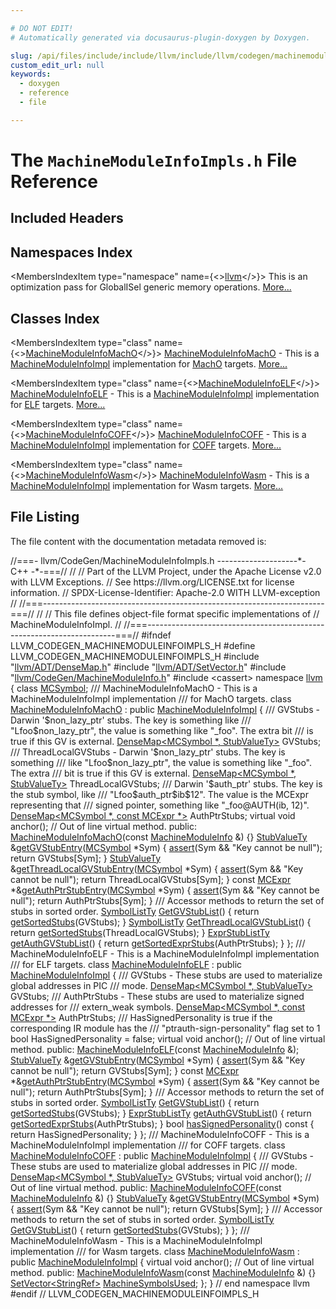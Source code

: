 ```yaml
---

# DO NOT EDIT!
# Automatically generated via docusaurus-plugin-doxygen by Doxygen.

slug: /api/files/include/include/llvm/include/llvm/codegen/machinemoduleinfoimpls-h
custom_edit_url: null
keywords:
  - doxygen
  - reference
  - file

---
```





# The `MachineModuleInfoImpls.h` File Reference

<DoxygenPage pluginConfig={pluginConfig}>



## Included Headers

<IncludesList>
<IncludesListItem
  filePath="llvm/ADT/DenseMap.h"
  permalink="/docs/api/files/include/include/llvm/include/llvm/adt/densemap-h"
  isLocal="true" />
<IncludesListItem
  filePath="llvm/ADT/SetVector.h"
  permalink="/docs/api/files/include/include/llvm/include/llvm/adt/setvector-h"
  isLocal="true" />
<IncludesListItem
  filePath="llvm/CodeGen/MachineModuleInfo.h"
  permalink="/docs/api/files/include/include/llvm/include/llvm/codegen/machinemoduleinfo-h"
  isLocal="true" />
<IncludesListItem
  filePath="cassert"
  permalink=""
  isLocal="false" />
</IncludesList>

## Namespaces Index

<MembersIndex>

<MembersIndexItem
  type="namespace"
  name={<><a href="/docs/api/namespaces/llvm">llvm</a></>}>
This is an optimization pass for GlobalISel generic memory operations. <a href="/docs/api/namespaces/llvm/#details">More...</a>
</MembersIndexItem>

</MembersIndex>

## Classes Index

<MembersIndex>

<MembersIndexItem
  type="class"
  name={<><a href="/docs/api/classes/llvm/machinemoduleinfomacho">MachineModuleInfoMachO</a></>}>
<a href="/docs/api/classes/llvm/machinemoduleinfomacho">MachineModuleInfoMachO</a> - This is a <a href="/docs/api/classes/llvm/machinemoduleinfoimpl">MachineModuleInfoImpl</a> implementation for <a href="/docs/api/namespaces/llvm/macho">MachO</a> targets. <a href="/docs/api/classes/llvm/machinemoduleinfomacho/#details">More...</a>
</MembersIndexItem>

<MembersIndexItem
  type="class"
  name={<><a href="/docs/api/classes/llvm/machinemoduleinfoelf">MachineModuleInfoELF</a></>}>
<a href="/docs/api/classes/llvm/machinemoduleinfoelf">MachineModuleInfoELF</a> - This is a <a href="/docs/api/classes/llvm/machinemoduleinfoimpl">MachineModuleInfoImpl</a> implementation for <a href="/docs/api/namespaces/llvm/elf">ELF</a> targets. <a href="/docs/api/classes/llvm/machinemoduleinfoelf/#details">More...</a>
</MembersIndexItem>

<MembersIndexItem
  type="class"
  name={<><a href="/docs/api/classes/llvm/machinemoduleinfocoff">MachineModuleInfoCOFF</a></>}>
<a href="/docs/api/classes/llvm/machinemoduleinfocoff">MachineModuleInfoCOFF</a> - This is a <a href="/docs/api/classes/llvm/machinemoduleinfoimpl">MachineModuleInfoImpl</a> implementation for <a href="/docs/api/namespaces/llvm/coff">COFF</a> targets. <a href="/docs/api/classes/llvm/machinemoduleinfocoff/#details">More...</a>
</MembersIndexItem>

<MembersIndexItem
  type="class"
  name={<><a href="/docs/api/classes/llvm/machinemoduleinfowasm">MachineModuleInfoWasm</a></>}>
<a href="/docs/api/classes/llvm/machinemoduleinfowasm">MachineModuleInfoWasm</a> - This is a <a href="/docs/api/classes/llvm/machinemoduleinfoimpl">MachineModuleInfoImpl</a> implementation for Wasm targets. <a href="/docs/api/classes/llvm/machinemoduleinfowasm/#details">More...</a>
</MembersIndexItem>

</MembersIndex>


## File Listing

The file content with the documentation metadata removed is:

<ProgramListing>

<Link id="l00001" /><CodeLine lineNumber="1"><span class="doxyHighlightComment">//===- llvm/CodeGen/MachineModuleInfoImpls.h --------------------&#42;- C++ -&#42;-===//</span></CodeLine>
<Link id="l00002" /><CodeLine lineNumber="2"><span class="doxyHighlightComment">//</span></CodeLine>
<Link id="l00003" /><CodeLine lineNumber="3"><span class="doxyHighlightComment">// Part of the LLVM Project, under the Apache License v2.0 with LLVM Exceptions.</span></CodeLine>
<Link id="l00004" /><CodeLine lineNumber="4"><span class="doxyHighlightComment">// See https://llvm.org/LICENSE.txt for license information.</span></CodeLine>
<Link id="l00005" /><CodeLine lineNumber="5"><span class="doxyHighlightComment">// SPDX-License-Identifier: Apache-2.0 WITH LLVM-exception</span></CodeLine>
<Link id="l00006" /><CodeLine lineNumber="6"><span class="doxyHighlightComment">//</span></CodeLine>
<Link id="l00007" /><CodeLine lineNumber="7"><span class="doxyHighlightComment">//===----------------------------------------------------------------------===//</span></CodeLine>
<Link id="l00008" /><CodeLine lineNumber="8"><span class="doxyHighlightComment">//</span></CodeLine>
<Link id="l00009" /><CodeLine lineNumber="9"><span class="doxyHighlightComment">// This file defines object-file format specific implementations of</span></CodeLine>
<Link id="l00010" /><CodeLine lineNumber="10"><span class="doxyHighlightComment">// MachineModuleInfoImpl.</span></CodeLine>
<Link id="l00011" /><CodeLine lineNumber="11"><span class="doxyHighlightComment">//</span></CodeLine>
<Link id="l00012" /><CodeLine lineNumber="12"><span class="doxyHighlightComment">//===----------------------------------------------------------------------===//</span></CodeLine>
<Link id="l00013" /><CodeLine lineNumber="13"></CodeLine>
<Link id="l00014" /><CodeLine lineNumber="14"><span class="doxyHighlightPreprocessor">#ifndef LLVM&#95;CODEGEN&#95;MACHINEMODULEINFOIMPLS&#95;H</span></CodeLine>
<Link id="l00015" /><CodeLine lineNumber="15"><span class="doxyHighlightPreprocessor">#define LLVM&#95;CODEGEN&#95;MACHINEMODULEINFOIMPLS&#95;H</span></CodeLine>
<Link id="l00016" /><CodeLine lineNumber="16"></CodeLine>
<Link id="l00017" /><CodeLine lineNumber="17"><span class="doxyHighlightPreprocessor">#include &quot;<a href="/docs/api/files/include/include/llvm/include/llvm/adt/densemap-h">llvm/ADT/DenseMap.h</a>&quot;</span></CodeLine>
<Link id="l00018" /><CodeLine lineNumber="18"><span class="doxyHighlightPreprocessor">#include &quot;<a href="/docs/api/files/include/include/llvm/include/llvm/adt/setvector-h">llvm/ADT/SetVector.h</a>&quot;</span></CodeLine>
<Link id="l00019" /><CodeLine lineNumber="19"><span class="doxyHighlightPreprocessor">#include &quot;<a href="/docs/api/files/include/include/llvm/include/llvm/codegen/machinemoduleinfo-h">llvm/CodeGen/MachineModuleInfo.h</a>&quot;</span></CodeLine>
<Link id="l00020" /><CodeLine lineNumber="20"><span class="doxyHighlightPreprocessor">#include &lt;cassert&gt;</span></CodeLine>
<Link id="l00021" /><CodeLine lineNumber="21"></CodeLine>
<Link id="l00022" /><CodeLine lineNumber="22"><span class="doxyHighlightKeyword">namespace </span><span class="doxyHighlight"><a href="/docs/api/namespaces/llvm">llvm</a> &#123;</span></CodeLine>
<Link id="l00023" /><CodeLine lineNumber="23"></CodeLine>
<Link id="l00024" /><CodeLine lineNumber="24"><span class="doxyHighlightKeyword">class </span><span class="doxyHighlight"><a href="/docs/api/classes/llvm/mcsymbol">MCSymbol</a>;</span></CodeLine>
<Link id="l00025" /><CodeLine lineNumber="25"></CodeLine>
<Link id="l00026" /><CodeLine lineNumber="26"><span class="doxyHighlightComment">/// MachineModuleInfoMachO - This is a MachineModuleInfoImpl implementation</span></CodeLine>
<Link id="l00027" /><CodeLine lineNumber="27"><span class="doxyHighlightComment">/// for MachO targets.</span></CodeLine>
<Link id="l00028" /><CodeLine lineNumber="28" lineLink="/docs/api/classes/llvm/machinemoduleinfomacho"><span class="doxyHighlightKeyword">class </span><span class="doxyHighlight"><a href="/docs/api/classes/llvm/machinemoduleinfomacho/#ac3717316045986bb3e79f46c83d4da23">MachineModuleInfoMachO</a> : </span><span class="doxyHighlightKeyword">public</span><span class="doxyHighlight"> <a href="/docs/api/classes/llvm/machinemoduleinfoimpl">MachineModuleInfoImpl</a> &#123;</span></CodeLine>
<Link id="l00029" /><CodeLine lineNumber="29"><span class="doxyHighlightComment">  /// GVStubs - Darwin &#39;$non&#95;lazy&#95;ptr&#39; stubs.  The key is something like</span></CodeLine>
<Link id="l00030" /><CodeLine lineNumber="30"><span class="doxyHighlightComment">  /// &quot;Lfoo$non&#95;lazy&#95;ptr&quot;, the value is something like &quot;&#95;foo&quot;. The extra bit</span></CodeLine>
<Link id="l00031" /><CodeLine lineNumber="31"><span class="doxyHighlightComment">  /// is true if this GV is external.</span></CodeLine>
<Link id="l00032" /><CodeLine lineNumber="32"><span class="doxyHighlight">  <a href="/docs/api/classes/llvm/densemap">DenseMap&lt;MCSymbol &#42;, StubValueTy&gt;</a> GVStubs;</span></CodeLine>
<Link id="l00033" /><CodeLine lineNumber="33"></CodeLine>
<Link id="l00034" /><CodeLine lineNumber="34"><span class="doxyHighlightComment">  /// ThreadLocalGVStubs - Darwin &#39;$non&#95;lazy&#95;ptr&#39; stubs.  The key is something</span></CodeLine>
<Link id="l00035" /><CodeLine lineNumber="35"><span class="doxyHighlightComment">  /// like &quot;Lfoo$non&#95;lazy&#95;ptr&quot;, the value is something like &quot;&#95;foo&quot;. The extra</span></CodeLine>
<Link id="l00036" /><CodeLine lineNumber="36"><span class="doxyHighlightComment">  /// bit is true if this GV is external.</span></CodeLine>
<Link id="l00037" /><CodeLine lineNumber="37"><span class="doxyHighlight">  <a href="/docs/api/classes/llvm/densemap">DenseMap&lt;MCSymbol &#42;, StubValueTy&gt;</a> ThreadLocalGVStubs;</span></CodeLine>
<Link id="l00038" /><CodeLine lineNumber="38"></CodeLine>
<Link id="l00039" /><CodeLine lineNumber="39"><span class="doxyHighlightComment">  /// Darwin &#39;$auth&#95;ptr&#39; stubs.  The key is the stub symbol, like</span></CodeLine>
<Link id="l00040" /><CodeLine lineNumber="40"><span class="doxyHighlightComment">  /// &quot;Lfoo$auth&#95;ptr$ib$12&quot;.  The value is the MCExpr representing that</span></CodeLine>
<Link id="l00041" /><CodeLine lineNumber="41"><span class="doxyHighlightComment">  /// signed pointer, something like &quot;&#95;foo@AUTH(ib, 12)&quot;.</span></CodeLine>
<Link id="l00042" /><CodeLine lineNumber="42"><span class="doxyHighlight">  <a href="/docs/api/classes/llvm/densemap">DenseMap&lt;MCSymbol &#42;, const MCExpr &#42;&gt;</a> AuthPtrStubs;</span></CodeLine>
<Link id="l00043" /><CodeLine lineNumber="43"></CodeLine>
<Link id="l00044" /><CodeLine lineNumber="44"><span class="doxyHighlight">  </span><span class="doxyHighlightKeyword">virtual</span><span class="doxyHighlight"> </span><span class="doxyHighlightKeywordType">void</span><span class="doxyHighlight"> anchor(); </span><span class="doxyHighlightComment">// Out of line virtual method.</span></CodeLine>
<Link id="l00045" /><CodeLine lineNumber="45"></CodeLine>
<Link id="l00046" /><CodeLine lineNumber="46"><span class="doxyHighlightKeyword">public</span><span class="doxyHighlight">:</span></CodeLine>
<Link id="l00047" /><CodeLine lineNumber="47" lineLink="/docs/api/classes/llvm/machinemoduleinfomacho/#ac3717316045986bb3e79f46c83d4da23"><span class="doxyHighlight">  <a href="/docs/api/classes/llvm/machinemoduleinfomacho/#ac3717316045986bb3e79f46c83d4da23">MachineModuleInfoMachO</a>(</span><span class="doxyHighlightKeyword">const</span><span class="doxyHighlight"> <a href="/docs/api/classes/llvm/machinemoduleinfo">MachineModuleInfo</a> &amp;) &#123;&#125;</span></CodeLine>
<Link id="l00048" /><CodeLine lineNumber="48"></CodeLine>
<Link id="l00049" /><CodeLine lineNumber="49" lineLink="/docs/api/classes/llvm/machinemoduleinfomacho/#a3fb9f0519d2da6ac9a75e0efc50c343e"><span class="doxyHighlight">  <a href="/docs/api/classes/llvm/machinemoduleinfoimpl/#a8b4a95f263fae5742d9d583d944d7fd4">StubValueTy</a> &amp;<a href="/docs/api/classes/llvm/machinemoduleinfomacho/#a3fb9f0519d2da6ac9a75e0efc50c343e">getGVStubEntry</a>(<a href="/docs/api/classes/llvm/mcsymbol">MCSymbol</a> &#42;Sym) &#123;</span></CodeLine>
<Link id="l00050" /><CodeLine lineNumber="50"><span class="doxyHighlight">    <a href="/docs/api/files/lib/lib/target/lib/target/amdgpu/silowercontrolflow-cpp/#a4868c5d81c5ccc98c47aeab6244346a0">assert</a>(Sym &amp;&amp; </span><span class="doxyHighlightStringLiteral">&quot;Key cannot be null&quot;</span><span class="doxyHighlight">);</span></CodeLine>
<Link id="l00051" /><CodeLine lineNumber="51"><span class="doxyHighlight">    </span><span class="doxyHighlightKeywordFlow">return</span><span class="doxyHighlight"> GVStubs&#91;Sym&#93;;</span></CodeLine>
<Link id="l00052" /><CodeLine lineNumber="52"><span class="doxyHighlight">  &#125;</span></CodeLine>
<Link id="l00053" /><CodeLine lineNumber="53"></CodeLine>
<Link id="l00054" /><CodeLine lineNumber="54" lineLink="/docs/api/classes/llvm/machinemoduleinfomacho/#a484d8716353e491c3d6aa6e414220b61"><span class="doxyHighlight">  <a href="/docs/api/classes/llvm/machinemoduleinfoimpl/#a8b4a95f263fae5742d9d583d944d7fd4">StubValueTy</a> &amp;<a href="/docs/api/classes/llvm/machinemoduleinfomacho/#a484d8716353e491c3d6aa6e414220b61">getThreadLocalGVStubEntry</a>(<a href="/docs/api/classes/llvm/mcsymbol">MCSymbol</a> &#42;Sym) &#123;</span></CodeLine>
<Link id="l00055" /><CodeLine lineNumber="55"><span class="doxyHighlight">    <a href="/docs/api/files/lib/lib/target/lib/target/amdgpu/silowercontrolflow-cpp/#a4868c5d81c5ccc98c47aeab6244346a0">assert</a>(Sym &amp;&amp; </span><span class="doxyHighlightStringLiteral">&quot;Key cannot be null&quot;</span><span class="doxyHighlight">);</span></CodeLine>
<Link id="l00056" /><CodeLine lineNumber="56"><span class="doxyHighlight">    </span><span class="doxyHighlightKeywordFlow">return</span><span class="doxyHighlight"> ThreadLocalGVStubs&#91;Sym&#93;;</span></CodeLine>
<Link id="l00057" /><CodeLine lineNumber="57"><span class="doxyHighlight">  &#125;</span></CodeLine>
<Link id="l00058" /><CodeLine lineNumber="58"></CodeLine>
<Link id="l00059" /><CodeLine lineNumber="59" lineLink="/docs/api/classes/llvm/machinemoduleinfomacho/#a22e8078680e89d83148795ea69a4504c"><span class="doxyHighlight">  </span><span class="doxyHighlightKeyword">const</span><span class="doxyHighlight"> <a href="/docs/api/classes/llvm/mcexpr">MCExpr</a> &#42;&amp;<a href="/docs/api/classes/llvm/machinemoduleinfomacho/#a22e8078680e89d83148795ea69a4504c">getAuthPtrStubEntry</a>(<a href="/docs/api/classes/llvm/mcsymbol">MCSymbol</a> &#42;Sym) &#123;</span></CodeLine>
<Link id="l00060" /><CodeLine lineNumber="60"><span class="doxyHighlight">    <a href="/docs/api/files/lib/lib/target/lib/target/amdgpu/silowercontrolflow-cpp/#a4868c5d81c5ccc98c47aeab6244346a0">assert</a>(Sym &amp;&amp; </span><span class="doxyHighlightStringLiteral">&quot;Key cannot be null&quot;</span><span class="doxyHighlight">);</span></CodeLine>
<Link id="l00061" /><CodeLine lineNumber="61"><span class="doxyHighlight">    </span><span class="doxyHighlightKeywordFlow">return</span><span class="doxyHighlight"> AuthPtrStubs&#91;Sym&#93;;</span></CodeLine>
<Link id="l00062" /><CodeLine lineNumber="62"><span class="doxyHighlight">  &#125;</span></CodeLine>
<Link id="l00063" /><CodeLine lineNumber="63"></CodeLine>
<Link id="l00064" /><CodeLine lineNumber="64"><span class="doxyHighlightComment">  /// Accessor methods to return the set of stubs in sorted order.</span></CodeLine>
<Link id="l00065" /><CodeLine lineNumber="65" lineLink="/docs/api/classes/llvm/machinemoduleinfomacho/#a8f8e61da669121705fdca09643b8711b"><span class="doxyHighlight">  <a href="/docs/api/classes/llvm/machinemoduleinfoimpl/#a57e28184abc0ddb8e29f94af5f8c2e4a">SymbolListTy</a> <a href="/docs/api/classes/llvm/machinemoduleinfomacho/#a8f8e61da669121705fdca09643b8711b">GetGVStubList</a>() &#123; </span><span class="doxyHighlightKeywordFlow">return</span><span class="doxyHighlight"> <a href="/docs/api/classes/llvm/machinemoduleinfoimpl/#a725119733e526e88fe5565c45bc0c574">getSortedStubs</a>(GVStubs); &#125;</span></CodeLine>
<Link id="l00066" /><CodeLine lineNumber="66" lineLink="/docs/api/classes/llvm/machinemoduleinfomacho/#a1ea4720388b47058057cd4d63359b060"><span class="doxyHighlight">  <a href="/docs/api/classes/llvm/machinemoduleinfoimpl/#a57e28184abc0ddb8e29f94af5f8c2e4a">SymbolListTy</a> <a href="/docs/api/classes/llvm/machinemoduleinfomacho/#a1ea4720388b47058057cd4d63359b060">GetThreadLocalGVStubList</a>() &#123;</span></CodeLine>
<Link id="l00067" /><CodeLine lineNumber="67"><span class="doxyHighlight">    </span><span class="doxyHighlightKeywordFlow">return</span><span class="doxyHighlight"> <a href="/docs/api/classes/llvm/machinemoduleinfoimpl/#a725119733e526e88fe5565c45bc0c574">getSortedStubs</a>(ThreadLocalGVStubs);</span></CodeLine>
<Link id="l00068" /><CodeLine lineNumber="68"><span class="doxyHighlight">  &#125;</span></CodeLine>
<Link id="l00069" /><CodeLine lineNumber="69"></CodeLine>
<Link id="l00070" /><CodeLine lineNumber="70" lineLink="/docs/api/classes/llvm/machinemoduleinfomacho/#a901a7b7802545df5e72e9a1c5cb7a645"><span class="doxyHighlight">  <a href="/docs/api/classes/llvm/machinemoduleinfoimpl/#a82a66b348d2354ce0007ebf6c0eba921">ExprStubListTy</a> <a href="/docs/api/classes/llvm/machinemoduleinfomacho/#a901a7b7802545df5e72e9a1c5cb7a645">getAuthGVStubList</a>() &#123;</span></CodeLine>
<Link id="l00071" /><CodeLine lineNumber="71"><span class="doxyHighlight">    </span><span class="doxyHighlightKeywordFlow">return</span><span class="doxyHighlight"> <a href="/docs/api/classes/llvm/machinemoduleinfoimpl/#ab0e82bea7f70af76a5beeb814d87a813">getSortedExprStubs</a>(AuthPtrStubs);</span></CodeLine>
<Link id="l00072" /><CodeLine lineNumber="72"><span class="doxyHighlight">  &#125;</span></CodeLine>
<Link id="l00073" /><CodeLine lineNumber="73"><span class="doxyHighlight">&#125;;</span></CodeLine>
<Link id="l00074" /><CodeLine lineNumber="74"></CodeLine>
<Link id="l00075" /><CodeLine lineNumber="75"><span class="doxyHighlightComment">/// MachineModuleInfoELF - This is a MachineModuleInfoImpl implementation</span></CodeLine>
<Link id="l00076" /><CodeLine lineNumber="76"><span class="doxyHighlightComment">/// for ELF targets.</span></CodeLine>
<Link id="l00077" /><CodeLine lineNumber="77" lineLink="/docs/api/classes/llvm/machinemoduleinfoelf"><span class="doxyHighlightKeyword">class </span><span class="doxyHighlight"><a href="/docs/api/classes/llvm/machinemoduleinfoelf/#a10fcc9cad3c4fe08af16f7ca8c14110d">MachineModuleInfoELF</a> : </span><span class="doxyHighlightKeyword">public</span><span class="doxyHighlight"> <a href="/docs/api/classes/llvm/machinemoduleinfoimpl">MachineModuleInfoImpl</a> &#123;</span></CodeLine>
<Link id="l00078" /><CodeLine lineNumber="78"><span class="doxyHighlightComment">  /// GVStubs - These stubs are used to materialize global addresses in PIC</span></CodeLine>
<Link id="l00079" /><CodeLine lineNumber="79"><span class="doxyHighlightComment">  /// mode.</span></CodeLine>
<Link id="l00080" /><CodeLine lineNumber="80"><span class="doxyHighlight">  <a href="/docs/api/classes/llvm/densemap">DenseMap&lt;MCSymbol &#42;, StubValueTy&gt;</a> GVStubs;</span></CodeLine>
<Link id="l00081" /><CodeLine lineNumber="81"></CodeLine>
<Link id="l00082" /><CodeLine lineNumber="82"><span class="doxyHighlightComment">  /// AuthPtrStubs - These stubs are used to materialize signed addresses for</span></CodeLine>
<Link id="l00083" /><CodeLine lineNumber="83"><span class="doxyHighlightComment">  /// extern&#95;weak symbols.</span></CodeLine>
<Link id="l00084" /><CodeLine lineNumber="84"><span class="doxyHighlight">  <a href="/docs/api/classes/llvm/densemap">DenseMap&lt;MCSymbol &#42;, const MCExpr &#42;&gt;</a> AuthPtrStubs;</span></CodeLine>
<Link id="l00085" /><CodeLine lineNumber="85"></CodeLine>
<Link id="l00086" /><CodeLine lineNumber="86"><span class="doxyHighlightComment">  /// HasSignedPersonality is true if the corresponding IR module has the</span></CodeLine>
<Link id="l00087" /><CodeLine lineNumber="87"><span class="doxyHighlightComment">  /// &quot;ptrauth-sign-personality&quot; flag set to 1</span></CodeLine>
<Link id="l00088" /><CodeLine lineNumber="88"><span class="doxyHighlight">  </span><span class="doxyHighlightKeywordType">bool</span><span class="doxyHighlight"> HasSignedPersonality = </span><span class="doxyHighlightKeyword">false</span><span class="doxyHighlight">;</span></CodeLine>
<Link id="l00089" /><CodeLine lineNumber="89"></CodeLine>
<Link id="l00090" /><CodeLine lineNumber="90"><span class="doxyHighlight">  </span><span class="doxyHighlightKeyword">virtual</span><span class="doxyHighlight"> </span><span class="doxyHighlightKeywordType">void</span><span class="doxyHighlight"> anchor(); </span><span class="doxyHighlightComment">// Out of line virtual method.</span></CodeLine>
<Link id="l00091" /><CodeLine lineNumber="91"></CodeLine>
<Link id="l00092" /><CodeLine lineNumber="92"><span class="doxyHighlightKeyword">public</span><span class="doxyHighlight">:</span></CodeLine>
<Link id="l00093" /><CodeLine lineNumber="93"><span class="doxyHighlight">  <a href="/docs/api/classes/llvm/machinemoduleinfoelf/#a10fcc9cad3c4fe08af16f7ca8c14110d">MachineModuleInfoELF</a>(</span><span class="doxyHighlightKeyword">const</span><span class="doxyHighlight"> <a href="/docs/api/classes/llvm/machinemoduleinfo">MachineModuleInfo</a> &amp;);</span></CodeLine>
<Link id="l00094" /><CodeLine lineNumber="94"></CodeLine>
<Link id="l00095" /><CodeLine lineNumber="95" lineLink="/docs/api/classes/llvm/machinemoduleinfoelf/#a9b1fd7fefb6e992c5b7097eb82d87142"><span class="doxyHighlight">  <a href="/docs/api/classes/llvm/machinemoduleinfoimpl/#a8b4a95f263fae5742d9d583d944d7fd4">StubValueTy</a> &amp;<a href="/docs/api/classes/llvm/machinemoduleinfoelf/#a9b1fd7fefb6e992c5b7097eb82d87142">getGVStubEntry</a>(<a href="/docs/api/classes/llvm/mcsymbol">MCSymbol</a> &#42;Sym) &#123;</span></CodeLine>
<Link id="l00096" /><CodeLine lineNumber="96"><span class="doxyHighlight">    <a href="/docs/api/files/lib/lib/target/lib/target/amdgpu/silowercontrolflow-cpp/#a4868c5d81c5ccc98c47aeab6244346a0">assert</a>(Sym &amp;&amp; </span><span class="doxyHighlightStringLiteral">&quot;Key cannot be null&quot;</span><span class="doxyHighlight">);</span></CodeLine>
<Link id="l00097" /><CodeLine lineNumber="97"><span class="doxyHighlight">    </span><span class="doxyHighlightKeywordFlow">return</span><span class="doxyHighlight"> GVStubs&#91;Sym&#93;;</span></CodeLine>
<Link id="l00098" /><CodeLine lineNumber="98"><span class="doxyHighlight">  &#125;</span></CodeLine>
<Link id="l00099" /><CodeLine lineNumber="99"></CodeLine>
<Link id="l00100" /><CodeLine lineNumber="100" lineLink="/docs/api/classes/llvm/machinemoduleinfoelf/#a27791becbf2d4443838db00f370df0a4"><span class="doxyHighlight">  </span><span class="doxyHighlightKeyword">const</span><span class="doxyHighlight"> <a href="/docs/api/classes/llvm/mcexpr">MCExpr</a> &#42;&amp;<a href="/docs/api/classes/llvm/machinemoduleinfoelf/#a27791becbf2d4443838db00f370df0a4">getAuthPtrStubEntry</a>(<a href="/docs/api/classes/llvm/mcsymbol">MCSymbol</a> &#42;Sym) &#123;</span></CodeLine>
<Link id="l00101" /><CodeLine lineNumber="101"><span class="doxyHighlight">    <a href="/docs/api/files/lib/lib/target/lib/target/amdgpu/silowercontrolflow-cpp/#a4868c5d81c5ccc98c47aeab6244346a0">assert</a>(Sym &amp;&amp; </span><span class="doxyHighlightStringLiteral">&quot;Key cannot be null&quot;</span><span class="doxyHighlight">);</span></CodeLine>
<Link id="l00102" /><CodeLine lineNumber="102"><span class="doxyHighlight">    </span><span class="doxyHighlightKeywordFlow">return</span><span class="doxyHighlight"> AuthPtrStubs&#91;Sym&#93;;</span></CodeLine>
<Link id="l00103" /><CodeLine lineNumber="103"><span class="doxyHighlight">  &#125;</span></CodeLine>
<Link id="l00104" /><CodeLine lineNumber="104"></CodeLine>
<Link id="l00105" /><CodeLine lineNumber="105"><span class="doxyHighlightComment">  /// Accessor methods to return the set of stubs in sorted order.</span></CodeLine>
<Link id="l00106" /><CodeLine lineNumber="106"></CodeLine>
<Link id="l00107" /><CodeLine lineNumber="107" lineLink="/docs/api/classes/llvm/machinemoduleinfoelf/#aaa4f94936a929359b14e0d70e6baaf90"><span class="doxyHighlight">  <a href="/docs/api/classes/llvm/machinemoduleinfoimpl/#a57e28184abc0ddb8e29f94af5f8c2e4a">SymbolListTy</a> <a href="/docs/api/classes/llvm/machinemoduleinfoelf/#aaa4f94936a929359b14e0d70e6baaf90">GetGVStubList</a>() &#123; </span><span class="doxyHighlightKeywordFlow">return</span><span class="doxyHighlight"> <a href="/docs/api/classes/llvm/machinemoduleinfoimpl/#a725119733e526e88fe5565c45bc0c574">getSortedStubs</a>(GVStubs); &#125;</span></CodeLine>
<Link id="l00108" /><CodeLine lineNumber="108"></CodeLine>
<Link id="l00109" /><CodeLine lineNumber="109" lineLink="/docs/api/classes/llvm/machinemoduleinfoelf/#a5622e004263323d592befe2eb1b07ed1"><span class="doxyHighlight">  <a href="/docs/api/classes/llvm/machinemoduleinfoimpl/#a82a66b348d2354ce0007ebf6c0eba921">ExprStubListTy</a> <a href="/docs/api/classes/llvm/machinemoduleinfoelf/#a5622e004263323d592befe2eb1b07ed1">getAuthGVStubList</a>() &#123;</span></CodeLine>
<Link id="l00110" /><CodeLine lineNumber="110"><span class="doxyHighlight">    </span><span class="doxyHighlightKeywordFlow">return</span><span class="doxyHighlight"> <a href="/docs/api/classes/llvm/machinemoduleinfoimpl/#ab0e82bea7f70af76a5beeb814d87a813">getSortedExprStubs</a>(AuthPtrStubs);</span></CodeLine>
<Link id="l00111" /><CodeLine lineNumber="111"><span class="doxyHighlight">  &#125;</span></CodeLine>
<Link id="l00112" /><CodeLine lineNumber="112"></CodeLine>
<Link id="l00113" /><CodeLine lineNumber="113" lineLink="/docs/api/classes/llvm/machinemoduleinfoelf/#a8ed90bfbfc1ad64f7fce9458287b79cc"><span class="doxyHighlight">  </span><span class="doxyHighlightKeywordType">bool</span><span class="doxyHighlight"> <a href="/docs/api/classes/llvm/machinemoduleinfoelf/#a8ed90bfbfc1ad64f7fce9458287b79cc">hasSignedPersonality</a>()</span><span class="doxyHighlightKeyword"> const </span><span class="doxyHighlight">&#123; </span><span class="doxyHighlightKeywordFlow">return</span><span class="doxyHighlight"> HasSignedPersonality; &#125;</span></CodeLine>
<Link id="l00114" /><CodeLine lineNumber="114"><span class="doxyHighlight">&#125;;</span></CodeLine>
<Link id="l00115" /><CodeLine lineNumber="115"></CodeLine>
<Link id="l00116" /><CodeLine lineNumber="116"><span class="doxyHighlightComment">/// MachineModuleInfoCOFF - This is a MachineModuleInfoImpl implementation</span></CodeLine>
<Link id="l00117" /><CodeLine lineNumber="117"><span class="doxyHighlightComment">/// for COFF targets.</span></CodeLine>
<Link id="l00118" /><CodeLine lineNumber="118" lineLink="/docs/api/classes/llvm/machinemoduleinfocoff"><span class="doxyHighlightKeyword">class </span><span class="doxyHighlight"><a href="/docs/api/classes/llvm/machinemoduleinfocoff/#ad30b47ff81dc4af67768e6e41d521e65">MachineModuleInfoCOFF</a> : </span><span class="doxyHighlightKeyword">public</span><span class="doxyHighlight"> <a href="/docs/api/classes/llvm/machinemoduleinfoimpl">MachineModuleInfoImpl</a> &#123;</span></CodeLine>
<Link id="l00119" /><CodeLine lineNumber="119"><span class="doxyHighlightComment">  /// GVStubs - These stubs are used to materialize global addresses in PIC</span></CodeLine>
<Link id="l00120" /><CodeLine lineNumber="120"><span class="doxyHighlightComment">  /// mode.</span></CodeLine>
<Link id="l00121" /><CodeLine lineNumber="121"><span class="doxyHighlight">  <a href="/docs/api/classes/llvm/densemap">DenseMap&lt;MCSymbol &#42;, StubValueTy&gt;</a> GVStubs;</span></CodeLine>
<Link id="l00122" /><CodeLine lineNumber="122"></CodeLine>
<Link id="l00123" /><CodeLine lineNumber="123"><span class="doxyHighlight">  </span><span class="doxyHighlightKeyword">virtual</span><span class="doxyHighlight"> </span><span class="doxyHighlightKeywordType">void</span><span class="doxyHighlight"> anchor(); </span><span class="doxyHighlightComment">// Out of line virtual method.</span></CodeLine>
<Link id="l00124" /><CodeLine lineNumber="124"></CodeLine>
<Link id="l00125" /><CodeLine lineNumber="125"><span class="doxyHighlightKeyword">public</span><span class="doxyHighlight">:</span></CodeLine>
<Link id="l00126" /><CodeLine lineNumber="126" lineLink="/docs/api/classes/llvm/machinemoduleinfocoff/#ad30b47ff81dc4af67768e6e41d521e65"><span class="doxyHighlight">  <a href="/docs/api/classes/llvm/machinemoduleinfocoff/#ad30b47ff81dc4af67768e6e41d521e65">MachineModuleInfoCOFF</a>(</span><span class="doxyHighlightKeyword">const</span><span class="doxyHighlight"> <a href="/docs/api/classes/llvm/machinemoduleinfo">MachineModuleInfo</a> &amp;) &#123;&#125;</span></CodeLine>
<Link id="l00127" /><CodeLine lineNumber="127"></CodeLine>
<Link id="l00128" /><CodeLine lineNumber="128" lineLink="/docs/api/classes/llvm/machinemoduleinfocoff/#a1719f8bc4109ab58a8443bebf34442e6"><span class="doxyHighlight">  <a href="/docs/api/classes/llvm/machinemoduleinfoimpl/#a8b4a95f263fae5742d9d583d944d7fd4">StubValueTy</a> &amp;<a href="/docs/api/classes/llvm/machinemoduleinfocoff/#a1719f8bc4109ab58a8443bebf34442e6">getGVStubEntry</a>(<a href="/docs/api/classes/llvm/mcsymbol">MCSymbol</a> &#42;Sym) &#123;</span></CodeLine>
<Link id="l00129" /><CodeLine lineNumber="129"><span class="doxyHighlight">    <a href="/docs/api/files/lib/lib/target/lib/target/amdgpu/silowercontrolflow-cpp/#a4868c5d81c5ccc98c47aeab6244346a0">assert</a>(Sym &amp;&amp; </span><span class="doxyHighlightStringLiteral">&quot;Key cannot be null&quot;</span><span class="doxyHighlight">);</span></CodeLine>
<Link id="l00130" /><CodeLine lineNumber="130"><span class="doxyHighlight">    </span><span class="doxyHighlightKeywordFlow">return</span><span class="doxyHighlight"> GVStubs&#91;Sym&#93;;</span></CodeLine>
<Link id="l00131" /><CodeLine lineNumber="131"><span class="doxyHighlight">  &#125;</span></CodeLine>
<Link id="l00132" /><CodeLine lineNumber="132"></CodeLine>
<Link id="l00133" /><CodeLine lineNumber="133"><span class="doxyHighlightComment">  /// Accessor methods to return the set of stubs in sorted order.</span></CodeLine>
<Link id="l00134" /><CodeLine lineNumber="134"></CodeLine>
<Link id="l00135" /><CodeLine lineNumber="135" lineLink="/docs/api/classes/llvm/machinemoduleinfocoff/#a8bfda055bff9d32b40c30b25e463614e"><span class="doxyHighlight">  <a href="/docs/api/classes/llvm/machinemoduleinfoimpl/#a57e28184abc0ddb8e29f94af5f8c2e4a">SymbolListTy</a> <a href="/docs/api/classes/llvm/machinemoduleinfocoff/#a8bfda055bff9d32b40c30b25e463614e">GetGVStubList</a>() &#123; </span><span class="doxyHighlightKeywordFlow">return</span><span class="doxyHighlight"> <a href="/docs/api/classes/llvm/machinemoduleinfoimpl/#a725119733e526e88fe5565c45bc0c574">getSortedStubs</a>(GVStubs); &#125;</span></CodeLine>
<Link id="l00136" /><CodeLine lineNumber="136"><span class="doxyHighlight">&#125;;</span></CodeLine>
<Link id="l00137" /><CodeLine lineNumber="137"></CodeLine>
<Link id="l00138" /><CodeLine lineNumber="138"><span class="doxyHighlightComment">/// MachineModuleInfoWasm - This is a MachineModuleInfoImpl implementation</span></CodeLine>
<Link id="l00139" /><CodeLine lineNumber="139"><span class="doxyHighlightComment">/// for Wasm targets.</span></CodeLine>
<Link id="l00140" /><CodeLine lineNumber="140" lineLink="/docs/api/classes/llvm/machinemoduleinfowasm"><span class="doxyHighlightKeyword">class </span><span class="doxyHighlight"><a href="/docs/api/classes/llvm/machinemoduleinfowasm/#a6e93d8feaab7c70d3624b673601086da">MachineModuleInfoWasm</a> : </span><span class="doxyHighlightKeyword">public</span><span class="doxyHighlight"> <a href="/docs/api/classes/llvm/machinemoduleinfoimpl">MachineModuleInfoImpl</a> &#123;</span></CodeLine>
<Link id="l00141" /><CodeLine lineNumber="141"><span class="doxyHighlight">  </span><span class="doxyHighlightKeyword">virtual</span><span class="doxyHighlight"> </span><span class="doxyHighlightKeywordType">void</span><span class="doxyHighlight"> anchor(); </span><span class="doxyHighlightComment">// Out of line virtual method.</span></CodeLine>
<Link id="l00142" /><CodeLine lineNumber="142"></CodeLine>
<Link id="l00143" /><CodeLine lineNumber="143"><span class="doxyHighlightKeyword">public</span><span class="doxyHighlight">:</span></CodeLine>
<Link id="l00144" /><CodeLine lineNumber="144" lineLink="/docs/api/classes/llvm/machinemoduleinfowasm/#a6e93d8feaab7c70d3624b673601086da"><span class="doxyHighlight">  <a href="/docs/api/classes/llvm/machinemoduleinfowasm/#a6e93d8feaab7c70d3624b673601086da">MachineModuleInfoWasm</a>(</span><span class="doxyHighlightKeyword">const</span><span class="doxyHighlight"> <a href="/docs/api/classes/llvm/machinemoduleinfo">MachineModuleInfo</a> &amp;) &#123;&#125;</span></CodeLine>
<Link id="l00145" /><CodeLine lineNumber="145"></CodeLine>
<Link id="l00146" /><CodeLine lineNumber="146" lineLink="/docs/api/classes/llvm/machinemoduleinfowasm/#ac5aa57db9835c70f4de98ecc5100ab2f"><span class="doxyHighlight">  <a href="/docs/api/classes/llvm/setvector">SetVector&lt;StringRef&gt;</a> <a href="/docs/api/classes/llvm/machinemoduleinfowasm/#ac5aa57db9835c70f4de98ecc5100ab2f">MachineSymbolsUsed</a>;</span></CodeLine>
<Link id="l00147" /><CodeLine lineNumber="147"><span class="doxyHighlight">&#125;;</span></CodeLine>
<Link id="l00148" /><CodeLine lineNumber="148"></CodeLine>
<Link id="l00149" /><CodeLine lineNumber="149"><span class="doxyHighlight">&#125; </span><span class="doxyHighlightComment">// end namespace llvm</span></CodeLine>
<Link id="l00150" /><CodeLine lineNumber="150"></CodeLine>
<Link id="l00151" /><CodeLine lineNumber="151"><span class="doxyHighlightPreprocessor">#endif </span><span class="doxyHighlightComment">// LLVM&#95;CODEGEN&#95;MACHINEMODULEINFOIMPLS&#95;H</span></CodeLine>

</ProgramListing>


</DoxygenPage>
